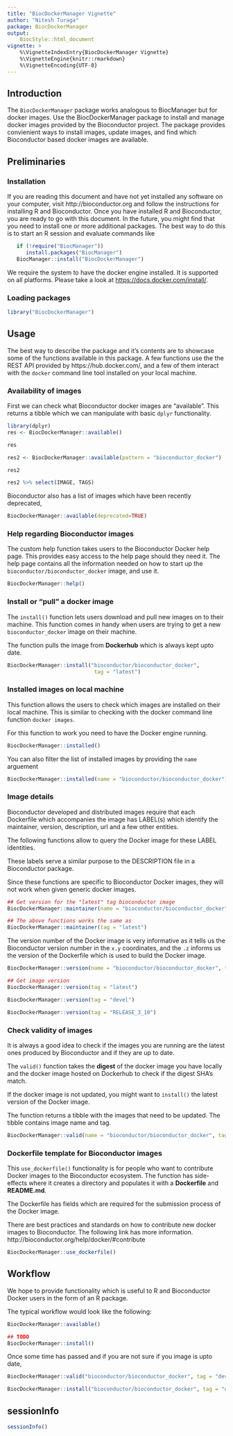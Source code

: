 ```yaml
---
title: "BiocDockerManager Vignette"
author: "Nitesh Turaga"
package: BiocDockerManager
output: 
    BiocStyle::html_document
vignette: >
    %\VignetteIndexEntry{BiocDockerManager Vignette}
    %\VignetteEngine{knitr::rmarkdown}
    %\VignetteEncoding{UTF-8}  
---
```


## Introduction

The `BiocDockerManager` package works analogous to BiocManager but for
docker images. Use the BiocDockerManager package to install and manage
docker images provided by the Bioconductor project. The package
provides convienient ways to install images, update images, and find
which Bioconductor based docker images are available.

## Preliminaries 

### Installation

If you are reading this document and have not yet installed any
software on your computer, visit http://bioconductor.org and follow
the instructions for installing R and Bioconductor. Once you have
installed R and Bioconductor, you are ready to go with this document.
In the future, you might find that you need to install one or more
additional packages. The best way to do this is to start an R session
and evaluate commands like

```r
   if (!require("BiocManager"))
      install.packages("BiocManager")
   BiocManager::install("BiocDockerManager")
```

We require the system to have the docker engine installed. It is
supported on all platforms. Please take a look at
[https://docs.docker.com/install/](https://docs.docker.com/install/).

### Loading packages

```r
library("BiocDockerManager")
```

## Usage

The best way to describe the package and it's contents are to showcase
some of the functions available in this package. A few functions use
the the REST API provided by https://hub.docker.com/, and a few of
them interact with the `docker` command line tool installed on your
local machine.

### Availability of images

First we can check what Bioconductor docker images are
"available". This returns a tibble which we can manipulate with basic
`dplyr` functionality.

```r
library(dplyr)
res <- BiocDockerManager::available()

res

res2 <- BiocDockerManager::available(pattern = "bioconductor_docker")

res2

res2 %>% select(IMAGE, TAGS)
```

Bioconductor also has a list of images which have been recently
deprecated,

```r
BiocDockerManager::available(deprecated=TRUE)
```

### Help regarding Bioconductor images

The custom help function takes users to the Bioconductor Docker help
page. This provides easy access to the help page
should they need it. The help page contains all the information
needed on how to start up the `bioconductor/bioconductor_docker`
image, and use it.

```r
BiocDockerManager::help()
```

### Install or "pull" a docker image

The `install()` function lets users download and pull new images 
on to their machine. This function comes in handy when users are 
trying to get a new `bioconductor_docker` image on their machine.

The function pulls the image from **Dockerhub** which is always
kept upto date.

```r
BiocDockerManager::install("bioconductor/bioconductor_docker", 
                            tag = "latest")
```

### Installed images on local machine

This function allows the users to check which images are installed
on their local machine. This is similar to checking with the docker
command line function `docker images`.

For this function to work you need to have the Docker engine running.

```r
BiocDockerManager::installed()
```

You can also filter the list of installed images by providing the 
`name` arguement

```r
BiocDockerManager::installed(name = "bioconductor/bioconductor_docker")
```

### Image details 

Bioconductor developed and distributed images require that each
Dockerfile which accompanies the image has LABEL(s) which identify
the maintainer, version, description, url and a few other entities. 

The following functions allow to query the Docker image for these 
LABEL identities.

These labels serve a similar purpose to the DESCRIPTION file in a 
Bioconductor package.

Since these functions are specific to Bioconductor Docker images,
they will not work when given generic docker images.

```r
## Get version for the "latest" tag bioconductor image
BiocDockerManager::maintainer(name = "bioconductor/bioconductor_docker", tag = "latest")

## The above functions works the same as
BiocDockerManager::maintainer(tag = "latest")
```

The version number of the Docker image is very informative as it tells 
us the Bioconductor version number in the `x.y` coordinates, and the `.z`
informs us the version of the Dockerfile which is used to build the
Docker image.

```r
BiocDockerManager::version(name = "bioconductor/bioconductor_docker", tag = "latest")

## Get image version
BiocDockerManager::version(tag = "latest")

BiocDockerManager::version(tag = "devel")

BiocDockerManager::version(tag = "RELEASE_3_10")
```

### Check validity of images

It is always a good idea to check if the images you are running are 
the latest ones produced by Bioconductor and if they are up to date.

The `valid()` function takes the **digest** of the docker image you 
have locally and the docker image hosted on Dockerhub to check if the 
digest SHA's match. 

If the docker image is not updated, you might want to `install()` the 
latest version of the Docker image. 

The function returns a tibble with the images that need to be updated.
The tibble contains image name and tag.

```r
BiocDockerManager::valid(name = "bioconductor/bioconductor_docker", tag = "latest")
```

### Dockerfile template for Bioconductor images

This `use_dockerfile()` functionality is for people who want to 
contribute Docker images to the Bioconductor ecosystem. The function
has side-effects where it creates a directory and populates it with a
**Dockerfile** and **README.md**. 

The Dockerfile has fields which are required for the submission process
of the Docker image. 

There are best practices and standards on how to contribute new docker
images to Bioconductor. The following link has more information.
http://bioconductor.org/help/docker/#contribute

```r
BiocDockerManager::use_dockerfile()
```

## Workflow

We hope to provide functionality which is useful to R and Bioconductor
Docker users in the form of an R package.

The typical workflow would look like the following:

```r

BiocDockerManager::available()

## TODO
BiocDockerManager::install()
```

Once some time has passed and if you are not sure if you image is upto date,

```r
BiocDockerManager::valid("bioconductor/bioconductor_docker", tag = "devel")

BiocDockerManager::install("bioconductor/bioconductor_docker", tag = "devel")
```


## sessionInfo

```r
sessionInfo()
```


